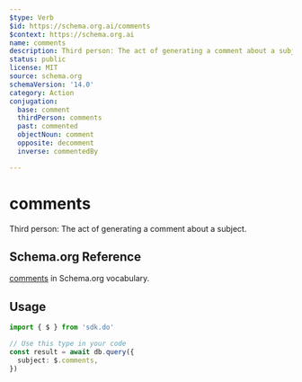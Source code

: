 ```yaml
---
$type: Verb
$id: https://schema.org.ai/comments
$context: https://schema.org.ai
name: comments
description: Third person: The act of generating a comment about a subject.
status: public
license: MIT
source: schema.org
schemaVersion: '14.0'
category: Action
conjugation:
  base: comment
  thirdPerson: comments
  past: commented
  objectNoun: comment
  opposite: decomment
  inverse: commentedBy

---
```


# comments

Third person: The act of generating a comment about a subject.

## Schema.org Reference

[comments](https://schema.org/CommentAction) in Schema.org vocabulary.

## Usage

```typescript
import { $ } from 'sdk.do'

// Use this type in your code
const result = await db.query({
  subject: $.comments,
})
```
